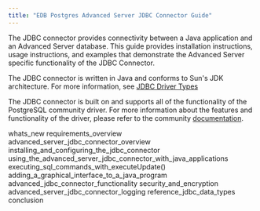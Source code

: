 ```yaml
---
title: "EDB Postgres Advanced Server JDBC Connector Guide"
---
```




The JDBC connector provides connectivity between a Java application and an Advanced Server database. This guide provides installation instructions, usage instructions, and examples that demonstrate the Advanced Server specific functionality of the JDBC Connector.

The JDBC connector is written in Java and conforms to Sun's JDK architecture. For more information, see [JDBC Driver Types](#jdbc_driver_types)

The JDBC connector is built on and supports all of the functionality of the PostgreSQL community driver. For more information about the features and functionality of the driver, please refer to the community [documentation](https://jdbc.postgresql.org/documentation/head/index.html).

<div class="toctree" maxdepth="3">

whats\_new requirements\_overview advanced\_server\_jdbc\_connector\_overview installing\_and\_configuring\_the\_jdbc\_connector using\_the\_advanced\_server\_jdbc\_connector\_with\_java\_applications executing\_sql\_commands\_with\_executeUpdate() adding\_a\_graphical\_interface\_to\_a\_java\_program advanced\_jdbc\_connector\_functionality security\_and\_encryption advanced\_server\_jdbc\_connector\_logging reference\_jdbc\_data\_types conclusion

</div>
